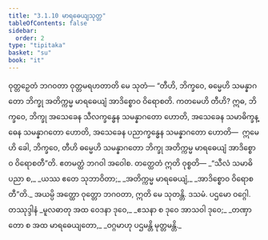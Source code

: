 ```yaml
---
title: "3.1.10 မာရဓေယျသုတ္တ"
tableOfContents: false
sidebar:
  order: 2
type: "tipitaka"
basket: "su"
book: "it"
---
```



<DynamicBreadcrumb />

<Division number="59" book="it">

<Paragraph number="379" book="it">
ဝုတ္တဉှေတံ ဘဂဝတာ ဝုတ္တမရဟတာတိ မေ သုတံ—
</Paragraph>

<Paragraph number="380" book="it">
“တီဟိ, ဘိက္ခဝေ, ဓမ္မေဟိ သမန္နာဂတော ဘိက္ခု အတိက္ကမ္မ မာရဓေယျံ အာဒိစ္စောဝ ဝိရောစတိ. ကတမေဟိ တီဟိ? ဣဓ, ဘိက္ခဝေ, ဘိက္ခု အသေခေန သီလက္ခန္ဓေန သမန္နာဂတော ဟောတိ, အသေခေန သမာဓိက္ခန္ဓေန သမန္နာဂတော ဟောတိ, အသေခေန ပညာက္ခန္ဓေန သမန္နာဂတော ဟောတိ—  ဣမေဟိ ခေါ, ဘိက္ခဝေ, တီဟိ ဓမ္မေဟိ သမန္နာဂတော ဘိက္ခု အတိက္ကမ္မ မာရဓေယျံ အာဒိစ္စောဝ ဝိရောစတီ”တိ. ဧတမတ္ထံ ဘဂဝါ အဝေါစ. တတ္ထေတံ ဣတိ ဝုစ္စတိ—
</Paragraph>

<Paragraph number="381" type="verses" book="it">
_“သီလံ သမာဓိ ပညာ စ,_  
_ယဿ ဧတေ သုဘာဝိတာ;_  
_အတိက္ကမ္မ မာရဓေယျံ,_  
_အာဒိစ္စောဝ ဝိရောစတီ”တိ._  

</Paragraph>

<Paragraph number="382" book="it">
အယမ္ပိ အတ္ထော ဝုတ္တော ဘဂဝတာ, ဣတိ မေ သုတန္တိ.

</Paragraph>
</Division>

<Paragraph number="383" type="center" book="it">
ဒသမံ.



</Paragraph>

<Paragraph number="384" type="center" book="it">
ပဌမော ဝဂ္ဂေါ.



</Paragraph>

<Paragraph number="385" type="center" book="it">
တဿုဒ္ဒါနံ


</Paragraph>

<Paragraph number="386" type="verses" book="it">
_မူလဓာတု အထ ဝေဒနာ ဒုဝေ,_  
_ဧသနာ စ ဒုဝေ အာသဝါ ဒုဝေ;_  
_တဏှာတော စ အထ မာရဓေယျတော,_  
_ဝဂ္ဂမာဟု ပဌမန္တိ မုတ္တမန္တိ._
</Paragraph>